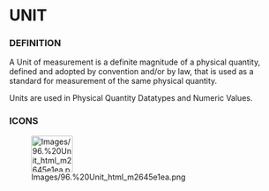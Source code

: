             
= UNIT =
 
=== DEFINITION ===
 
A Unit of measurement is a definite magnitude of a physical quantity, defined and adopted by convention and/or by law, that is used as a standard for measurement of the same physical quantity.

 
Units are used in Physical Quantity Datatypes and Numeric Values.

 
=== ICONS ===
 
[[Image:Images/96.%20Unit_html_m2645e1ea.png|75x66px]]

 
<br>

   